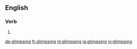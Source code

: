 ==English==

===Verb===
{{head|en}}

# {{present participle of|glimpse}}

[[de:glimpsing]]
[[fr:glimpsing]]
[[nl:glimpsing]]
[[ja:glimpsing]]
[[vi:glimpsing]]